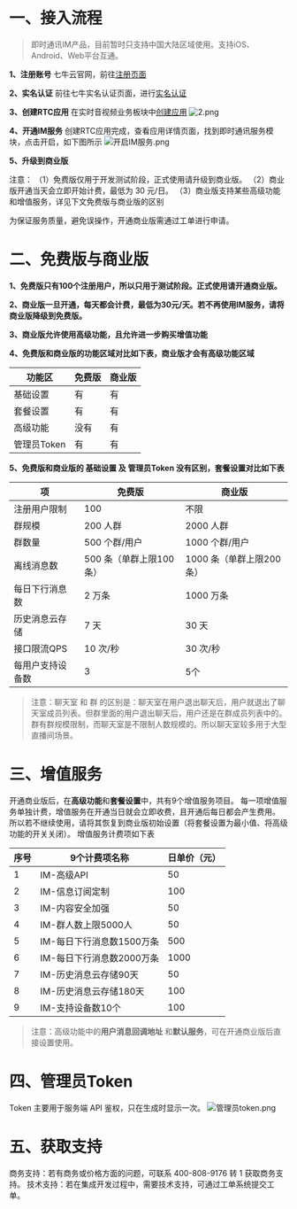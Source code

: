 # 一、接入流程


> 即时通讯IM产品，目前暂时只支持中国大陆区域使用。支持iOS、Android、Web平台互通。


**1、注册账号**
七牛云官网，前往[注册页面](https://portal.qiniu.com/signup)

**2、实名认证**
前往七牛实名认证页面，进行[实名认证](https://portal.qiniu.com/identity/choice)

**3、创建RTC应用**
在实时音视频业务板块中[创建应用](https://portal.qiniu.com/rtn/app/create)
![2.png](https://dn-odum9helk.qbox.me/Fta6jTuzVrOC18f7QAyC4Lc15TMf)

**4、开通IM服务**
创建RTC应用完成，查看应用详情页面，找到即时通讯服务模块，点击开启，如下图所示
![开启IM服务.png](https://dn-odum9helk.qbox.me/FuWNvxZamfdTU13iOONVNlxhWF2r)


**5、升级到商业版**

注意：
（1）免费版仅用于开发测试阶段，正式使用请升级到商业版。
（2）商业版开通当天会立即开始计费，最低为 30 元/日。
（3）商业版支持某些高级功能和增值服务，详见下文免费版与商业版的区别

为保证服务质量，避免误操作，开通商业版需通过工单进行申请。





# 二、免费版与商业版


**1、免费版只有100个注册用户，所以只用于测试阶段。正式使用请开通商业版。**

**2、商业版一旦开通，每天都会计费，最低为30元/天。若不再使用IM服务，请将商业版降级到免费版。**

**3、商业版允许使用高级功能，且允许进一步购买增值功能**

**4、免费版和商业版的功能区域对比如下表，商业版才会有高级功能区域**


| 功能区      | 免费版 | 商业版 |
|----------|-----|-----|
| 基础设置     | 有   | 有   |
| 套餐设置     | 有   | 有   |
| 高级功能     | 没有  | 有   |
| 管理员Token | 有   | 有   |



**5、免费版和商业版的 基础设置 及 管理员Token 没有区别，套餐设置对比如下表**


| 项        | 免费版             | 商业版              |
|----------|-----------------|------------------|
| 注册用户限制   | 100             | 不限               |
| 群规模      | 200 人群          | 2000 人群          |
| 群数量      | 500 个群/用户       | 1000 个群/用户       |
| 离线消息数    | 500 条（单群上限100条） | 1000 条（单群上限200条） |
| 每日下行消息数  | 2 万条            | 1000 万条          |
| 历史消息云存储  | 7 天             | 30 天             |
| 接口限流QPS  | 10 次/秒          | 30 次/秒           |
| 每用户支持设备数 | 3               | 5个               |


> 注意：聊天室 和 群 的区别是：聊天室在用户退出聊天后，用户就退出了聊天室成员列表。但群里面的用户退出聊天后，用户还是在群成员列表中的。群有群规模限制，而聊天室是不限制人数规模的。所以聊天室较多用于大型直播间场景。



# 三、增值服务


开通商业版后，在**高级功能**和**套餐设置**中，共有9个增值服务项目。
每一项增值服务单独计费，增值服务在开通当日就会立即收费，且开通后每日都会产生费用。
所以若不继续使用，请将其恢复到商业版初始设置（将套餐设置为最小值、将高级功能的开关关闭）。
增值服务计费项如下表

| 序号 | 9个计费项名称          | 日单价（元） |
|----|------------------|--------|
| 1  | IM-高级API         | 50     |
| 2  | IM-信息订阅定制        | 100    |
| 3  | IM-内容安全加强        | 50     |
| 4  | IM-群人数上限5000人    | 50     |
| 5  | IM-每日下行消息数1500万条 | 500    |
| 6  | IM-每日下行消息数2000万条 | 1000   |
| 7  | IM-历史消息云存储90天    | 50     |
| 8  | IM-历史消息云存储180天   | 100    |
| 9  | IM-支持设备数10个      | 100    |


> 注意：高级功能中的**用户消息回调地址** 和**默认服务**，可在开通商业版后直接设置使用。


# 四、管理员Token

Token 主要用于服务端 API 鉴权，只在生成时显示一次。
![管理员token.png](https://dn-odum9helk.qbox.me/FqTAhljCV5Z82t2R6qyZ_q_CP8cz)




# 五、获取支持

商务支持：若有商务或价格方面的问题，可联系 400-808-9176 转 1 获取商务支持。
技术支持：若在集成开发过程中，需要技术支持，可通过工单系统提交工单。